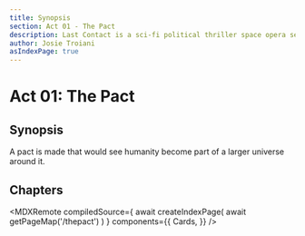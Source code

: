 ```yaml
---
title: Synopsis
section: Act 01 - The Pact
description: Last Contact is a sci-fi political thriller space opera set in the 23rd and 24th centuries. Act 01 - The Pact sees A pact being made that would see humanity become part of a larger universe around it.
author: Josie Troiani
asIndexPage: true
---
```


# Act 01: The Pact

## Synopsis

A pact is made that would see humanity become part of a larger universe around it.

## Chapters

<MDXRemote
  compiledSource={
    await createIndexPage(
      await getPageMap('/thepact')
    )
  }
  components={{
    Cards,
  }}
/>
